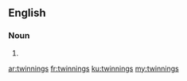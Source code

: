 ==English==

===Noun===
{{head|en}}

# {{plural of|twinning}}

[[ar:twinnings]]
[[fr:twinnings]]
[[ku:twinnings]]
[[my:twinnings]]